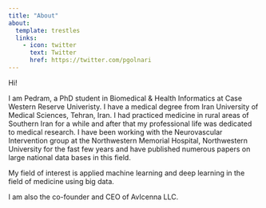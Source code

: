 ```yaml
---
title: "About"
about:
  template: trestles
  links:
    - icon: twitter
      text: Twitter
      href: https://twitter.com/pgolnari
---
```


Hi!

I am Pedram, a PhD student in Biomedical & Health Informatics at Case Western Reserve Univeristy. I have a medical degree from Iran University of Medical Sciences, Tehran, Iran. I had practiced medicine in rural areas of Southern Iran for a while and after that my professional life was dedicated to medical research. I have been working with the Neurovascular Intervention group at the Northwestern Memorial Hospital, Northwestern University for the fast few years and have published numerous papers on large national data bases in this field.

My field of interest is applied machine learning and deep learning in the field of medicine using big data.

I am also the co-founder and CEO of AvIcenna LLC.
